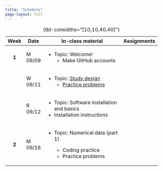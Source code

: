 ```yaml
---
title: "Schedule"
page-layout: full
---
```


+---------+---------+--------------------------------------------------------------------------+-------------+
| Week    | Date    | In-class material                                                        | Assignments |
+:=======:+=========+==========================================================================+=============+
| **1**   | M 09/09 | -   Topic: Welcome!                                                      |             |
|         |         |     -   Make GitHub accounts                                             |             |
+---------+---------+--------------------------------------------------------------------------+-------------+
|         | W 09/11 | -   Topic: [Study design](slides/slides-01-study-design.qmd)             |             |
|         |         |     -   [Practice problems](practice_probs/practice-01-study-design.qmd) |             |
+---------+---------+--------------------------------------------------------------------------+-------------+
|         | R 09/12 | -   Topic: Software installation and basics                              |             |
|         |         | -   Installation instructions                                            |             |
+---------+---------+--------------------------------------------------------------------------+-------------+
| **2**   | M 09/16 | -   Topic: Numerical data (part 1)                                       |             |
|         |         |                                                                          |             |
|         |         |     -   Coding practice                                                  |             |
|         |         |     -   Practice problems                                                |             |
+---------+---------+--------------------------------------------------------------------------+-------------+

: {tbl-colwidths="\[10,10,40,40\]"}
